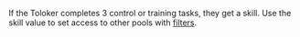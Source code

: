 <Image withBackground imageId="1675426824153" alt="" />

If the Toloker completes 3 control or training tasks, they get a skill. Use the skill value to set access to other pools with [filters](/docs/guide/filters).

<Cut title="Example of filter settings">

<Image withBackground imageId="1677773315899" alt="" />

</Cut>
